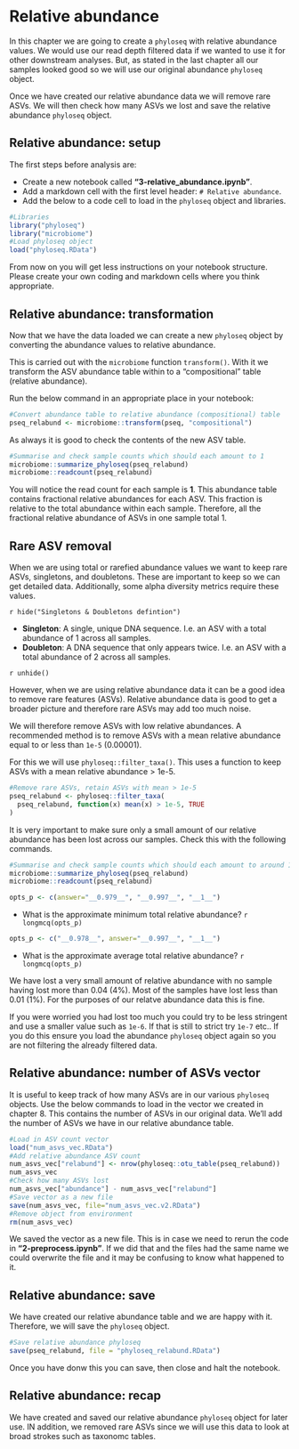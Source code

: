 # Relative abundance

In this chapter we are going to create a `phyloseq` with relative abundance values. We would use our read depth filtered data if we wanted to use it for other downstream analyses.
But, as stated in the last chapter all our samples looked good so we will use our original abundance `phyloseq` object.

Once we have created our relative abundance data we will remove rare ASVs.
We will then check how many ASVs we lost and save the relative abundance `phyloseq` object.

## Relative abundance: setup

The first steps before analysis are:

- Create a new notebook called __"3-relative_abundance.ipynb"__.
- Add a markdown cell with the first level header: `# Relative abundance`.
- Add the below to a code cell to load in the `phyloseq` object and libraries.

```r
#Libraries
library("phyloseq")
library("microbiome")
#Load phyloseq object
load("phyloseq.RData")
```

From now on you will get less instructions on your notebook structure. 
Please create your own coding and markdown cells where you think appropriate.

## Relative abundance: transformation

Now that we have the data loaded we can create a new `phyloseq` object by converting the abundance values to relative abundance.

This is carried out with the `microbiome` function `transform()`. With it we transform the ASV abundance table within to a "compositional" table (relative abundance). 

Run the below command in an appropriate place in your notebook:

```r
#Convert abundance table to relative abundance (compositional) table
pseq_relabund <- microbiome::transform(pseq, "compositional")
```

As always it is good to check the contents of the new ASV table.

```r
#Summarise and check sample counts which should each amount to 1
microbiome::summarize_phyloseq(pseq_relabund)
microbiome::readcount(pseq_relabund)
```

You will notice the read count for each sample is __1__. This abundance table contains fractional relative abundances for each ASV. This fraction is relative to the total abundance within each sample. Therefore, all the fractional relative abundance of ASVs in one sample total 1.

## Rare ASV removal

When we are using total or rarefied abundance values we want to keep rare ASVs, singletons, and doubletons. These are important to keep so we can get detailed data. Additionally, some alpha diversity metrics require these values.

`r hide("Singletons & Doubletons defintion")`

- __Singleton__: A single, unique DNA sequence. I.e. an ASV with a total abundance of 1 across all samples.
- __Doubleton__: A DNA sequence that only appears twice. I.e. an ASV with a total abundance of 2 across all samples.

`r unhide()`

However, when we are using relative abundance data it can be a good idea to remove rare features (ASVs). Relative abundance data is good to get a broader picture and therefore rare ASVs may add too much noise.

We will therefore remove ASVs with low relative abundances. A recommended method is to remove ASVs with a mean relative abundance equal to or less than `1e-5` (0.00001).

For this we will use `phyloseq::filter_taxa()`. This uses a function to keep ASVs with a mean relative abundance > 1e-5.

```r
#Remove rare ASVs, retain ASVs with mean > 1e-5
pseq_relabund <- phyloseq::filter_taxa(
  pseq_relabund, function(x) mean(x) > 1e-5, TRUE
)
```

It is very important to make sure only a small amount of our relative abundance has been lost across our samples. Check this with the following commands.

```r
#Summarise and check sample counts which should each amount to around 1
microbiome::summarize_phyloseq(pseq_relabund)
microbiome::readcount(pseq_relabund)
```

```r
opts_p <- c(answer="__0.979__", "__0.997__", "__1__")
```
  - What is the approximate minimum total relative abundance? `r longmcq(opts_p)`

```r
opts_p <- c("__0.978__", answer="__0.997__", "__1__")
```
  - What is the approximate average total relative abundance? `r longmcq(opts_p)`

We have lost a very small amount of relative abundance with no sample having lost more than 0.04 (4%). Most of the samples have lost less than 0.01 (1%). For the purposes of our relatve abundance data this is fine.

If you were worried you had lost too much you could try to be less stringent and use a smaller value such as `1e-6`. If that is still to strict try `1e-7` etc.. If you do this ensure you load the abundance `phyloseq` object again so you are not filtering the already filtered data.

## Relative abundance: number of ASVs vector

It is useful to keep track of how many ASVs are in our various `phyloseq` objects. Use the below commands to load in the vector we created in chapter 8. This contains the number of ASVs in our original data. We'll add the number of ASVs we have in our relative abundance table.

```r
#Load in ASV count vector
load("num_asvs_vec.RData")
#Add relative abundance ASV count
num_asvs_vec["relabund"] <- nrow(phyloseq::otu_table(pseq_relabund))
num_asvs_vec
#Check how many ASVs lost
num_asvs_vec["abundance"] - num_asvs_vec["relabund"]
#Save vector as a new file
save(num_asvs_vec, file="num_asvs_vec.v2.RData")
#Remove object from environment
rm(num_asvs_vec)
```

We saved the vector as a new file. This is in case we need to rerun the code in __"2-preprocess.ipynb"__. If we did that and the files had the same name we could overwrite the file and it may be confusing to know what happened to it. 

## Relative abundance: save

We have created our relative abundance table and we are happy with it. Therefore, we will save the `phyloseq` object.

```r
#Save relative abundance phyloseq
save(pseq_relabund, file = "phyloseq_relabund.RData")
```

Once you have donw this you can save, then close and halt the notebook.

## Relative abundance: recap

We have created and saved our relative abundance `phyloseq` object for later use. IN addition, we removed rare ASVs since we will use this data to look at broad strokes such as taxonomc tables.
